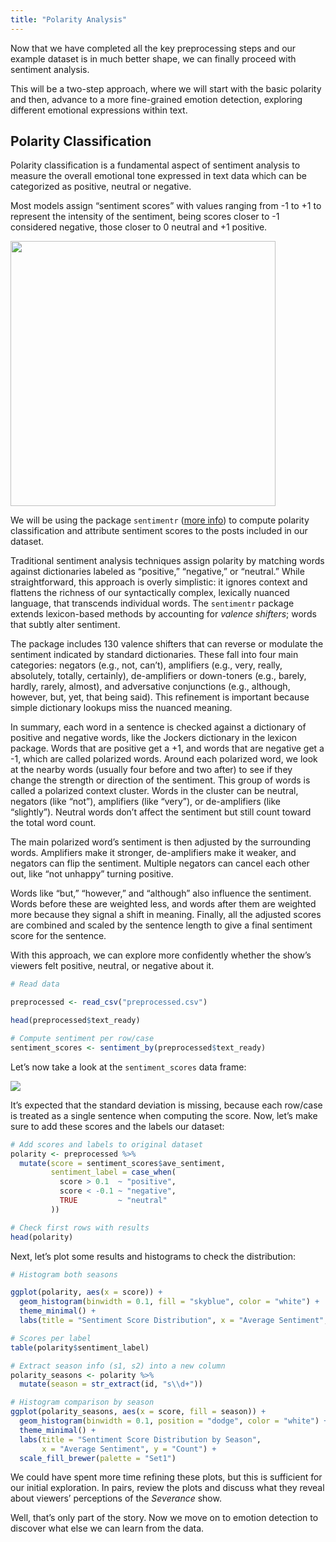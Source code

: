```yaml
---
title: "Polarity Analysis"
---
```


Now that we have completed all the key preprocessing steps and our example dataset is in much better shape, we can finally proceed with sentiment analysis.

This will be a two-step approach, where we will start with the basic polarity and then, advance to a more fine-grained emotion detection, exploring different emotional expressions within text.

## Polarity Classification

Polarity classification is a fundamental aspect of sentiment analysis to measure the overall emotional tone expressed in text data which can be categorized as positive, neutral or negative.

Most models assign "sentiment scores" with values ranging from -1 to +1 to represent the intensity of the sentiment, being scores closer to -1 considered negative, those closer to 0 neutral and +1 positive.

![](images/polarity.jpg){width="424"}

We will be using the package `sentimentr` ([more info](https://cran.r-project.org/web/packages/sentimentr/sentimentr.pdf)) to compute polarity classification and attribute sentiment scores to the posts included in our dataset.

Traditional sentiment analysis techniques assign polarity by matching words against dictionaries labeled as “positive,” “negative,” or “neutral.” While straightforward, this approach is overly simplistic: it ignores context and flattens the richness of our syntactically complex, lexically nuanced language, that transcends individual words. The `sentimentr` package extends lexicon-based methods by accounting for *valence shifters*; words that subtly alter sentiment.

The package includes 130 valence shifters that can reverse or modulate the sentiment indicated by standard dictionaries. These fall into four main categories: negators (e.g., not, can’t), amplifiers (e.g., very, really, absolutely, totally, certainly), de-amplifiers or down-toners (e.g., barely, hardly, rarely, almost), and adversative conjunctions (e.g., although, however, but, yet, that being said). This refinement is important because simple dictionary lookups miss the nuanced meaning.

In summary, each word in a sentence is checked against a dictionary of positive and negative words, like the Jockers dictionary in the lexicon package. Words that are positive get a +1, and words that are negative get a -1, which are called polarized words. Around each polarized word, we look at the nearby words (usually four before and two after) to see if they change the strength or direction of the sentiment. This group of words is called a polarized context cluster. Words in the cluster can be neutral, negators (like "not"), amplifiers (like "very"), or de-amplifiers (like "slightly"). Neutral words don’t affect the sentiment but still count toward the total word count.

The main polarized word’s sentiment is then adjusted by the surrounding words. Amplifiers make it stronger, de-amplifiers make it weaker, and negators can flip the sentiment. Multiple negators can cancel each other out, like “not unhappy” turning positive.

Words like “but,” “however,” and “although” also influence the sentiment. Words before these are weighted less, and words after them are weighted more because they signal a shift in meaning. Finally, all the adjusted scores are combined and scaled by the sentence length to give a final sentiment score for the sentence.

With this approach, we can explore more confidently whether the show’s viewers felt positive, neutral, or negative about it.

``` r
# Read data

preprocessed <- read_csv("preprocessed.csv")

head(preprocessed$text_ready)

# Compute sentiment per row/case
sentiment_scores <- sentiment_by(preprocessed$text_ready)
```

Let's now take a look at the `sentiment_scores` data frame:

![](images/sentiment-scores.png)

It’s expected that the standard deviation is missing, because each row/case is treated as a single sentence when computing the score. Now, let's make sure to add these scores and the labels our dataset:

``` r
# Add scores and labels to original dataset
polarity <- preprocessed %>%
  mutate(score = sentiment_scores$ave_sentiment,
         sentiment_label = case_when(
           score > 0.1  ~ "positive",
           score < -0.1 ~ "negative",
           TRUE         ~ "neutral"
         ))

# Check first rows with results
head(polarity)
```

Next, let's plot some results and histograms to check the distribution:

``` r
# Histogram both seasons

ggplot(polarity, aes(x = score)) +
  geom_histogram(binwidth = 0.1, fill = "skyblue", color = "white") +
  theme_minimal() +
  labs(title = "Sentiment Score Distribution", x = "Average Sentiment", y = "Count")

# Scores per label
table(polarity$sentiment_label)

# Extract season info (s1, s2) into a new column
polarity_seasons <- polarity %>%
  mutate(season = str_extract(id, "s\\d+"))

# Histogram comparison by season
ggplot(polarity_seasons, aes(x = score, fill = season)) +
  geom_histogram(binwidth = 0.1, position = "dodge", color = "white") +
  theme_minimal() +
  labs(title = "Sentiment Score Distribution by Season", 
       x = "Average Sentiment", y = "Count") +
  scale_fill_brewer(palette = "Set1")
```

We could have spent more time refining these plots, but this is sufficient for our initial exploration. In pairs, review the plots and discuss what they reveal about viewers’ perceptions of the *Severance* show.

Well, that’s only part of the story. Now we move on to emotion detection to discover what else we can learn from the data.

